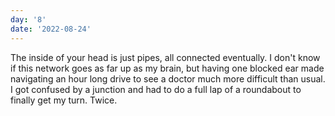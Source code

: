 ```yaml
---
day: '8'
date: '2022-08-24'
---
```


The inside of your head is just pipes, all connected eventually. I don't know if this network goes as far up as my brain, but having one blocked ear made navigating an hour long drive to see a doctor much more difficult than usual. I got confused by a junction and had to do a full lap of a roundabout to finally get my turn. Twice.
